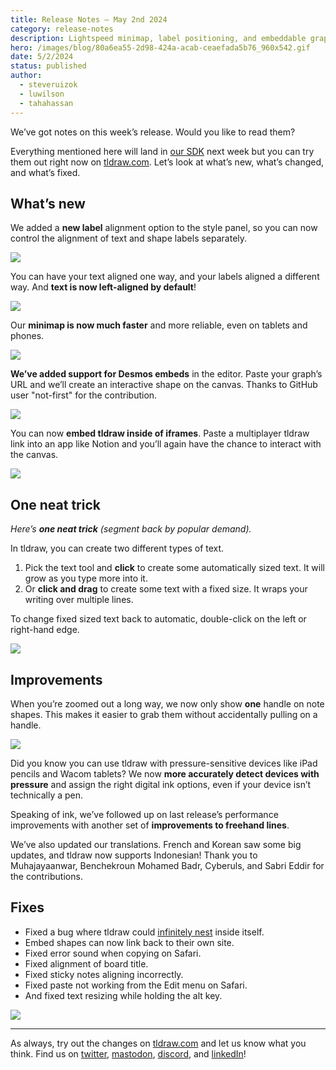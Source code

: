 ```yaml
---
title: Release Notes – May 2nd 2024
category: release-notes
description: Lightspeed minimap, label positioning, and embeddable graphs.
hero: /images/blog/80a6ea55-2d98-424a-acab-ceaefada5b76_960x542.gif
date: 5/2/2024
status: published
author:
  - steveruizok
  - luwilson
  - tahahassan
---
```


We’ve got notes on this week’s release. Would you like to read them?

Everything mentioned here will land in [our SDK](https://tldraw.dev/) next week but you can try them out right now on [tldraw.com](https://tldraw.com/). Let’s look at what’s new, what’s changed, and what’s fixed.

## What’s new

We added a **new label** alignment option to the style panel, so you can now control the alignment of text and shape labels separately.

![](/images/blog/b2e6f5eb-3095-471d-bc98-d7bc2dd83c9a_720x406.gif)

You can have your text aligned one way, and your labels aligned a different way. And **text is now left-aligned by default**!

![](/images/blog/edf128cb-9dcd-4c0b-932b-c57d2dbc4e7d_720x406.gif)

Our **minimap is now much faster** and more reliable, even on tablets and phones.

![](/images/blog/e02b6d9e-7dc4-4046-b8b2-d81fc4b04ff2_960x542.gif)

**We’ve added support for Desmos embeds** in the editor. Paste your graph’s URL and we’ll create an interactive shape on the canvas. Thanks to GitHub user "not-first" for the contribution.

![](/images/blog/925bcdc0-048a-458a-b0d6-f428fd1a327e_960x542.gif)

You can now **embed tldraw inside of iframes**. Paste a multiplayer tldraw link into an app like Notion and you’ll again have the chance to interact with the canvas.

![](/images/blog/cfca0d24-625a-4581-b1d7-676aa3ac7e8b_960x540.gif)

## One neat trick

_Here’s **one neat trick** (segment back by popular demand)._

In tldraw, you can create two different types of text.

1. Pick the text tool and **click** to create some automatically sized text. It will grow as you type more into it.
2. Or **click and drag** to create some text with a fixed size. It wraps your writing over multiple lines.

To change fixed sized text back to automatic, double-click on the left or right-hand edge.

![](/images/blog/a6147bc4-7048-462d-8f21-3d0dc028ddee_960x540.gif)

## Improvements

When you’re zoomed out a long way, we now only show **one** handle on note shapes. This makes it easier to grab them without accidentally pulling on a handle.

![](/images/blog/68d1b8c0-879d-44d0-9dd8-ce1b63cd0af3_960x542.gif)

Did you know you can use tldraw with pressure-sensitive devices like iPad pencils and Wacom tablets? We now **more accurately detect devices with pressure** and assign the right digital ink options, even if your device isn’t technically a pen.

Speaking of ink, we’ve followed up on last release’s performance improvements with another set of **improvements to freehand lines**.

We’ve also updated our translations. French and Korean saw some big updates, and tldraw now supports Indonesian! Thank you to Muhajayaanwar, Benchekroun Mohamed Badr, Cyberuls, and Sabri Eddir for the contributions.

## Fixes

- Fixed a bug where tldraw could [infinitely nest](https://twitter.com/TodePond/status/1785258740565848340) inside itself.
- Embed shapes can now link back to their own site.
- Fixed error sound when copying on Safari.
- Fixed alignment of board title.
- Fixed sticky notes aligning incorrectly.
- Fixed paste not working from the Edit menu on Safari.
- And fixed text resizing while holding the alt key.

![](/images/blog/a3974866-f1ea-4efb-95b7-8e3c1741dcb7_722x404.gif)

---

As always, try out the changes on [tldraw.com](https://tldraw.com/) and let us know what you think. Find us on [twitter](https://twitter.com/tldraw), [mastodon](https://mas.to/@tldraw), [discord](https://discord.tldraw.com/?utm_source=blog&utm_medium=announcement&utm_campaign=release-notes), and [linkedIn](https://www.linkedin.com/company/tldraw/)!

